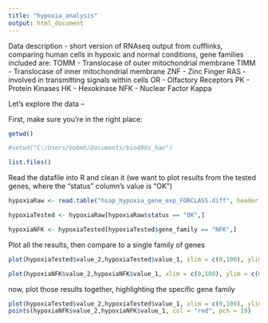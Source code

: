 ```yaml
---
title: "hypoxia_analysis"
output: html_document
---
```


Data description - short version of RNAseq output from cufflinks, comparing human cells in hypoxic and normal conditions, gene families included are:
TOMM - Translocase of outer mitochondrial membrane
TIMM - Translocase of inner mitochondrial membrane
ZNF - Zinc Finger
RAS - involved in transmitting signals within cells
OR - Olfactory Receptors
PK - Protein Kinases
HK - Hexokinase
NFK - Nuclear Factor Kappa

Let's explore the data --

First, make sure you're in the right place:
```r
getwd()

#setwd("C:/Users/bobmh/Documents/bio490s_han")

list.files()

```


Read the datafile into R and clean it
(we want to plot results from the tested genes, where the "status" column's value is "OK")
```r

hypoxiaRaw <- read.table("hsap_hypoxia_gene_exp_FORCLASS.diff", header = TRUE, dec = ".")

hypoxiaTested <- hypoxiaRaw[hypoxiaRaw$status == "OK",]

hypoxiaNFK <- hypoxiaTested[hypoxiaTested$gene_family == "NFK",]

```

Plot all the results, then compare to a single family of genes
```r
plot(hypoxiaTested$value_2,hypoxiaTested$value_1, xlim = c(0,100), ylim = c(0,100), ylab = "FKPM, Hypoxic Condition", xlab = "FKPM, Normal Condition")

plot(hypoxiaNFK$value_2,hypoxiaNFK$value_1, xlim = c(0,100), ylim = c(0,100), ylab = "FKPM, Hypoxic Condition", xlab = "FKPM, Normal Condition")
```

now, plot those results together, highlighting the specific gene family
```r
plot(hypoxiaTested$value_2,hypoxiaTested$value_1, xlim = c(0,100), ylim = c(0,100), col = "grey30", ylab = "FKPM, Hypoxic Condition", xlab = "FKPM, Normal Condition")
points(hypoxiaNFK$value_2,hypoxiaNFK$value_1, col = "red", pch = 19)

```